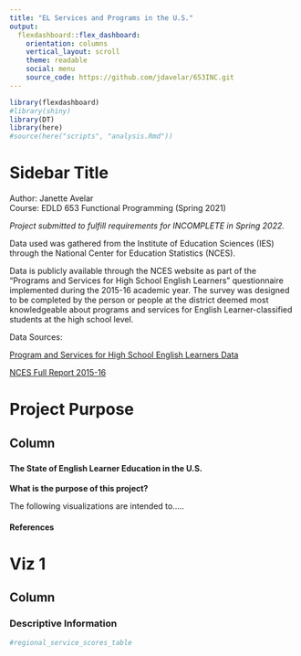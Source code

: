 ```yaml
---
title: "EL Services and Programs in the U.S."
output: 
  flexdashboard::flex_dashboard:
    orientation: columns
    vertical_layout: scroll
    theme: readable
    social: menu
    source_code: https://github.com/jdavelar/653INC.git
---
```

```r
library(flexdashboard)
#library(shiny)
library(DT)
library(here)
#source(here("scripts", "analysis.Rmd"))
```

Sidebar Title {.sidebar}
======================================================================
Author: Janette Avelar  
Course: EDLD 653 Functional Programming (Spring 2021)

*Project submitted to fulfill requirements for INCOMPLETE in Spring 2022.*

Data used was gathered from the Institute of Education Sciences (IES) through the National Center for Education Statistics (NCES).  

Data is publicly available through the NCES website as part of the "Programs and Services for High School English Learners" questionnaire implemented during the 2015-16 academic year. The survey was designed to be completed by the person or people at the district deemed most knowledgeable about programs and services for English Learner-classified students at the high school level.

Data Sources:
 
[Program and Services for High School English Learners Data](https://nces.ed.gov/pubsearch/pubsinfo.asp?pubid=2016150)

[NCES Full Report 2015-16](https://nces.ed.gov/pubs2016/2016150.pdf)

Project Purpose
=======================================================================
Column
-----------------------------------------------------------------------

### 

#### The State of English Learner Education in the U.S.

**What is the purpose of this project?**

The following visualizations are intended to.....

#### References

Viz 1 {data-orientation=rows}
=======================================================================

Column
-----------------------------------------------------------------------

### Descriptive Information

```r
#regional_service_scores_table
```
